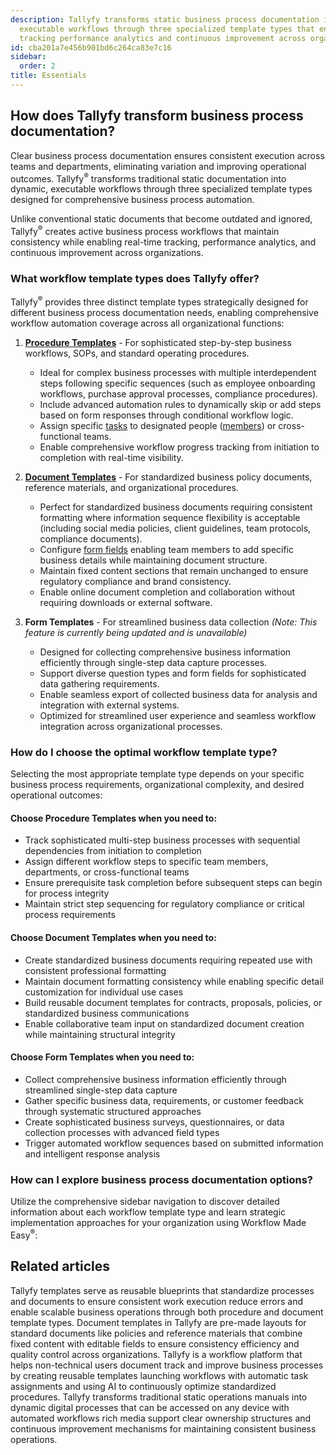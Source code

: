 ```yaml
---
description: Tallyfy transforms static business process documentation into dynamic
  executable workflows through three specialized template types that enable real-time
  tracking performance analytics and continuous improvement across organizations.
id: cba201a7e456b901bd6c264ca83e7c16
sidebar:
  order: 2
title: Essentials
---
```


## How does Tallyfy transform business process documentation?

Clear business process documentation ensures consistent execution across teams and departments, eliminating variation and improving operational outcomes. Tallyfy<sup>®</sup> transforms traditional static documentation into dynamic, executable workflows through three specialized template types designed for comprehensive business process automation.

Unlike conventional static documents that become outdated and ignored, Tallyfy<sup>®</sup> creates active business process workflows that maintain consistency while enabling real-time tracking, performance analytics, and continuous improvement across organizations.

### What workflow template types does Tallyfy offer?

Tallyfy<sup>®</sup> provides three distinct template types strategically designed for different business process documentation needs, enabling comprehensive workflow automation coverage across all organizational functions:

1. **[Procedure Templates](/products/pro/documenting/templates/)** - For sophisticated step-by-step business workflows, SOPs, and standard operating procedures.
   - Ideal for complex business processes with multiple interdependent steps following specific sequences (such as employee onboarding workflows, purchase approval processes, compliance procedures).
   - Include advanced automation rules to dynamically skip or add steps based on form responses through conditional workflow logic.
   - Assign specific [tasks](/products/pro/tracking-and-tasks/tasks/) to designated people ([members](/products/pro/documenting/members/)) or cross-functional teams.
   - Enable comprehensive workflow progress tracking from initiation to completion with real-time visibility.

2. **[Document Templates](/products/pro/documenting/documents/)** - For standardized business policy documents, reference materials, and organizational procedures.
   - Perfect for standardized business documents requiring consistent formatting where information sequence flexibility is acceptable (including social media policies, client guidelines, team protocols, compliance documents).
   - Configure [form fields](/products/pro/tracking-and-tasks/tasks/what-are-form-fields-in-tallyfy/) enabling team members to add specific business details while maintaining document structure.
   - Maintain fixed content sections that remain unchanged to ensure regulatory compliance and brand consistency.
   - Enable online document completion and collaboration without requiring downloads or external software.

3. **Form Templates** - For streamlined business data collection *(Note: This feature is currently being updated and is unavailable)*
   - Designed for collecting comprehensive business information efficiently through single-step data capture processes.
   - Support diverse question types and form fields for sophisticated data gathering requirements.
   - Enable seamless export of collected business data for analysis and integration with external systems.
   - Optimized for streamlined user experience and seamless workflow integration across organizational processes.

### How do I choose the optimal workflow template type?

Selecting the most appropriate template type depends on your specific business process requirements, organizational complexity, and desired operational outcomes:

#### Choose Procedure Templates when you need to:
  - Track sophisticated multi-step business processes with sequential dependencies from initiation to completion
  - Assign different workflow steps to specific team members, departments, or cross-functional teams
  - Ensure prerequisite task completion before subsequent steps can begin for process integrity
  - Maintain strict step sequencing for regulatory compliance or critical process requirements

#### Choose Document Templates when you need to:
  - Create standardized business documents requiring repeated use with consistent professional formatting
  - Maintain document formatting consistency while enabling specific detail customization for individual use cases
  - Build reusable document templates for contracts, proposals, policies, or standardized business communications
  - Enable collaborative team input on standardized document creation while maintaining structural integrity

#### Choose Form Templates when you need to:
  - Collect comprehensive business information efficiently through streamlined single-step data capture
  - Gather specific business data, requirements, or customer feedback through systematic structured approaches
  - Create sophisticated business surveys, questionnaires, or data collection processes with advanced field types
  - Trigger automated workflow sequences based on submitted information and intelligent response analysis

### How can I explore business process documentation options?

Utilize the comprehensive sidebar navigation to discover detailed information about each workflow template type and learn strategic implementation approaches for your organization using Workflow Made Easy<sup>®</sup>:


<PageTree />


## Related articles
<CardGrid>
<LinkTitleCard header="<b>Documenting > Templates</b>" href="/products/pro/documenting/templates/" > Tallyfy templates serve as reusable blueprints that standardize processes and documents to ensure consistent work execution reduce errors and enable scalable business operations through both procedure and document template types. </LinkTitleCard>
<LinkTitleCard header="<b>Documenting > Documents</b>" href="/products/pro/documenting/documents/" > Document templates in Tallyfy are pre-made layouts for standard documents like policies and reference materials that combine fixed content with editable fields to ensure consistency efficiency and quality control across organizations. </LinkTitleCard>
<LinkTitleCard header="<b>Introduction</b>" href="/products/pro/" > Tallyfy is a workflow platform that helps non-technical users document track and improve business processes by creating reusable templates launching workflows with automatic task assignments and using AI to continuously optimize standardized procedures. </LinkTitleCard>
<LinkTitleCard header="<b>How To > Build an effective operations manual</b>" href="/products/pro/tutorials/how-to/build-effective-operations-manual/" > Tallyfy transforms traditional static operations manuals into dynamic digital processes that can be accessed on any device with automated workflows rich media support clear ownership structures and continuous improvement mechanisms for maintaining consistent business operations. </LinkTitleCard>
</CardGrid>